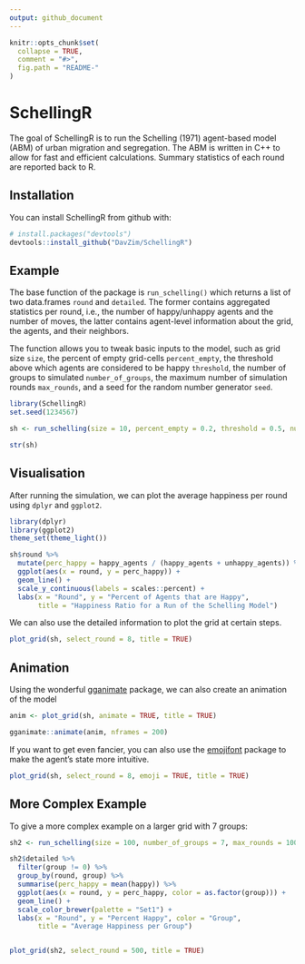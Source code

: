 ```yaml
---
output: github_document
---
```


<!-- README.md is generated from README.Rmd. Please edit that file -->

```r
knitr::opts_chunk$set(
  collapse = TRUE,
  comment = "#>",
  fig.path = "README-"
)
```

# SchellingR

The goal of SchellingR is to run the Schelling (1971) agent-based model (ABM) of urban migration and segregation.
The ABM is written in C++ to allow for fast and efficient calculations.
Summary statistics of each round are reported back to R.

## Installation

You can install SchellingR from github with:

```r
# install.packages("devtools")
devtools::install_github("DavZim/SchellingR")
```

## Example

The base function of the package is `run_schelling()` which returns a list of two data.frames `round` and `detailed`.
The former contains aggregated statistics per round, i.e., the number of happy/unhappy agents and the number of moves, the latter contains agent-level information about the grid, the agents, and their neighbors.

The function allows you to tweak basic inputs to the model, such as grid size `size`, the percent of empty grid-cells `percent_empty`, the threshold above which agents are considered to be happy `threshold`, the number of groups to simulated `number_of_groups`, the maximum number of simulation rounds `max_rounds`, and a seed for the random number generator `seed`.

```r
library(SchellingR)
set.seed(1234567)

sh <- run_schelling(size = 10, percent_empty = 0.2, threshold = 0.5, number_of_groups = 2, max_rounds = 100)

str(sh)
```

## Visualisation

After running the simulation, we can plot the average happiness per round using `dplyr` and `ggplot2`.
```r
library(dplyr)
library(ggplot2)
theme_set(theme_light())

sh$round %>% 
  mutate(perc_happy = happy_agents / (happy_agents + unhappy_agents)) %>% 
  ggplot(aes(x = round, y = perc_happy)) + 
  geom_line() +
  scale_y_continuous(labels = scales::percent) +
  labs(x = "Round", y = "Percent of Agents that are Happy", 
       title = "Happiness Ratio for a Run of the Schelling Model")
```

We can also use the detailed information to plot the grid at certain steps.
```r
plot_grid(sh, select_round = 8, title = TRUE)
```

## Animation

Using the wonderful [gganimate](https://github.com/thomasp85/gganimate) package, we can also create an animation of the model

```r
anim <- plot_grid(sh, animate = TRUE, title = TRUE)

gganimate::animate(anim, nframes = 200)
```

If you want to get even fancier, you can also use the [emojifont](https://CRAN.R-project.org/package=emojifont) package to make the agent's state more intuitive.

```r
plot_grid(sh, select_round = 8, emoji = TRUE, title = TRUE)
```


## More Complex Example

To give a more complex example on a larger grid with 7 groups:

```r
sh2 <- run_schelling(size = 100, number_of_groups = 7, max_rounds = 10000, seed = 1234567)

sh2$detailed %>% 
  filter(group != 0) %>% 
  group_by(round, group) %>% 
  summarise(perc_happy = mean(happy)) %>% 
  ggplot(aes(x = round, y = perc_happy, color = as.factor(group))) +
  geom_line() +
  scale_color_brewer(palette = "Set1") +
  labs(x = "Round", y = "Percent Happy", color = "Group",
       title = "Average Happiness per Group")


plot_grid(sh2, select_round = 500, title = TRUE)
```

